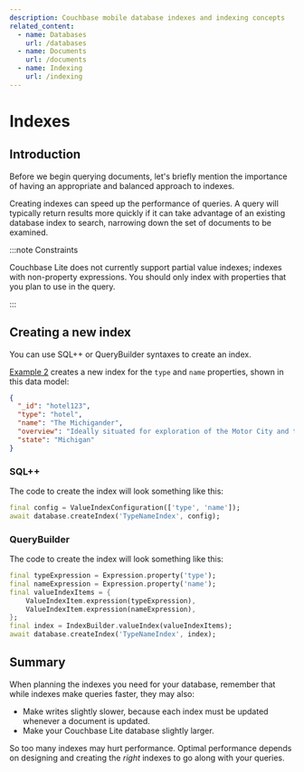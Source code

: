 ```yaml
---
description: Couchbase mobile database indexes and indexing concepts
related_content:
  - name: Databases
    url: /databases
  - name: Documents
    url: /documents
  - name: Indexing
    url: /indexing
---
```


# Indexes

## Introduction

Before we begin querying documents, let's briefly mention the importance of
having an appropriate and balanced approach to indexes.

Creating indexes can speed up the performance of queries. A query will typically
return results more quickly if it can take advantage of an existing database
index to search, narrowing down the set of documents to be examined.

:::note Constraints

Couchbase Lite does not currently support partial value indexes; indexes with
non-property expressions. You should only index with properties that you plan to
use in the query.

:::

## Creating a new index

You can use SQL++ or QueryBuilder syntaxes to create an index.

[Example 2](#) creates a new index for the `type` and `name` properties, shown
in this data model:

<CodeExample id={1} title="Data Model">

```json
{
  "_id": "hotel123",
  "type": "hotel",
  "name": "The Michigander",
  "overview": "Ideally situated for exploration of the Motor City and the wider state of Michigan. Tripadvisor rated the hotel ...",
  "state": "Michigan"
}
```

</CodeExample>

### SQL++

The code to create the index will look something like this:

<CodeExample id={2} title="Create index with SQL++">

```dart
final config = ValueIndexConfiguration(['type', 'name']);
await database.createIndex('TypeNameIndex', config);
```

</CodeExample>

### QueryBuilder

The code to create the index will look something like this:

<CodeExample id={3} title="Create index QueryBuilder">

```dart
final typeExpression = Expression.property('type');
final nameExpression = Expression.property('name');
final valueIndexItems = {
	ValueIndexItem.expression(typeExpression),
	ValueIndexItem.expression(nameExpression),
};
final index = IndexBuilder.valueIndex(valueIndexItems);
await database.createIndex('TypeNameIndex', index);
```

</CodeExample>

## Summary

When planning the indexes you need for your database, remember that while
indexes make queries faster, they may also:

- Make writes slightly slower, because each index must be updated whenever a
  document is updated.
- Make your Couchbase Lite database slightly larger.

So too many indexes may hurt performance. Optimal performance depends on
designing and creating the _right_ indexes to go along with your queries.

